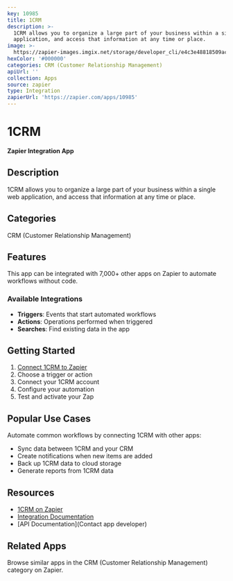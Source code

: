 ```yaml
---
key: 10985
title: 1CRM
description: >-
  1CRM allows you to organize a large part of your business within a single web
  application, and access that information at any time or place.
image: >-
  https://zapier-images.imgix.net/storage/developer_cli/e4c3e48818509acd5171d43847b37b0b.png?auto=format%2Ccompress&ixlib=python-3.0.0&q=50
hexColor: '#000000'
categories: CRM (Customer Relationship Management)
apiUrl: ''
collection: Apps
source: zapier
type: Integration
zapierUrl: 'https://zapier.com/apps/10985'
---
```

# 1CRM

**Zapier Integration App**

## Description

1CRM allows you to organize a large part of your business within a single web application, and access that information at any time or place.

## Categories

CRM (Customer Relationship Management)

## Features

This app can be integrated with 7,000+ other apps on Zapier to automate workflows without code.

### Available Integrations

- **Triggers**: Events that start automated workflows
- **Actions**: Operations performed when triggered
- **Searches**: Find existing data in the app

## Getting Started

1. [Connect 1CRM to Zapier](https://zapier.com/apps/10985)
2. Choose a trigger or action
3. Connect your 1CRM account
4. Configure your automation
5. Test and activate your Zap

## Popular Use Cases

Automate common workflows by connecting 1CRM with other apps:

- Sync data between 1CRM and your CRM
- Create notifications when new items are added
- Back up 1CRM data to cloud storage
- Generate reports from 1CRM data

## Resources

- [1CRM on Zapier](https://zapier.com/apps/10985)
- [Integration Documentation](https://zapier.com/apps/10985/integrations)
- [API Documentation](Contact app developer)

## Related Apps

Browse similar apps in the CRM (Customer Relationship Management) category on Zapier.
